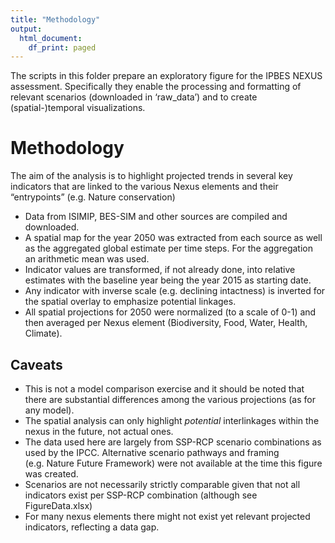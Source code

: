 ```yaml
---
title: "Methodology"
output:
  html_document:
    df_print: paged
---
```


The scripts in this folder prepare an exploratory figure for the IPBES NEXUS 
assessment. Specifically they enable the processing and formatting of relevant
scenarios (downloaded in 'raw_data') and to create (spatial-)temporal visualizations.

# Methodology

The aim of the analysis is to highlight projected trends in several key indicators
that are linked to the various Nexus elements and their "entrypoints" (e.g. Nature conservation)

- Data from ISIMIP, BES-SIM and other sources are compiled and downloaded. 
- A spatial map for the year 2050 was extracted from each source as well as the aggregated
global estimate per time steps. For the aggregation an arithmetic mean was used.
- Indicator values are transformed, if not already done, into relative estimates 
with the baseline year being the year 2015 as starting date.
- Any indicator with inverse scale (e.g. declining intactness) is inverted for the
spatial overlay to emphasize potential linkages.
- All spatial projections for 2050 were normalized (to a scale of 0-1) and then 
averaged per Nexus element (Biodiversity, Food, Water, Health, Climate). 

## Caveats

* This is not a model comparison exercise and it should be noted that there are 
substantial differences among the various projections (as for any model).
* The spatial analysis can only highlight *potential* interlinkages within the 
nexus in the future, not actual ones.
* The data used here are largely from SSP-RCP scenario combinations as used by the IPCC.
Alternative scenario pathways and framing (e.g. Nature Future Framework) were not available
at the time this figure was created.
* Scenarios are not necessarily strictly comparable given that not all indicators
exist per SSP-RCP combination (although see FigureData.xlsx)
* For many nexus elements there might not exist yet relevant projected indicators, 
reflecting a data gap.